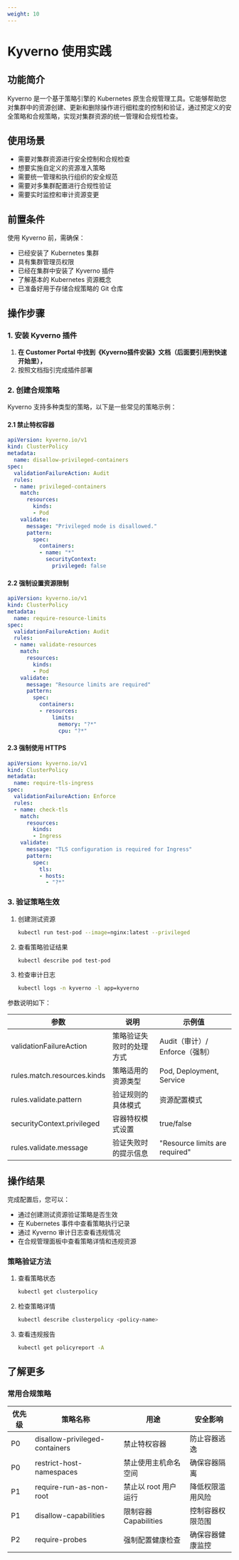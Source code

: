 ```yaml
---
weight: 10
---
```


# Kyverno 使用实践

## 功能简介

Kyverno 是一个基于策略引擎的 Kubernetes 原生合规管理工具。它能够帮助您对集群中的资源创建、更新和删除操作进行细粒度的控制和验证，通过预定义的安全策略和合规策略，实现对集群资源的统一管理和合规性检查。

## 使用场景

- 需要对集群资源进行安全控制和合规检查
- 想要实施自定义的资源准入策略
- 需要统一管理和执行组织的安全规范
- 需要对多集群配置进行合规性验证
- 需要实时监控和审计资源变更

## 前置条件

使用 Kyverno 前，需确保：

- 已经安装了 Kubernetes 集群
- 具有集群管理员权限
- 已经在集群中安装了 Kyverno 插件
- 了解基本的 Kubernetes 资源概念
- 已准备好用于存储合规策略的 Git 仓库

## 操作步骤

### 1. 安装 Kyverno 插件

1. **在 Customer Portal 中找到《Kyverno插件安装》文档（后面要引用到快速开始里），**
2. 按照文档指引完成插件部署


### 2. 创建合规策略

Kyverno 支持多种类型的策略，以下是一些常见的策略示例：

#### 2.1 禁止特权容器

```yaml
apiVersion: kyverno.io/v1
kind: ClusterPolicy
metadata:
  name: disallow-privileged-containers
spec:
  validationFailureAction: Audit
  rules:
  - name: privileged-containers
    match:
      resources:
        kinds:
        - Pod
    validate:
      message: "Privileged mode is disallowed."
      pattern:
        spec:
          containers:
          - name: "*"
            securityContext:
              privileged: false
```

#### 2.2 强制设置资源限制

```yaml
apiVersion: kyverno.io/v1
kind: ClusterPolicy
metadata:
  name: require-resource-limits
spec:
  validationFailureAction: Audit
  rules:
  - name: validate-resources
    match:
      resources:
        kinds:
        - Pod
    validate:
      message: "Resource limits are required"
      pattern:
        spec:
          containers:
          - resources:
              limits:
                memory: "?*"
                cpu: "?*"
```

#### 2.3 强制使用 HTTPS

```yaml
apiVersion: kyverno.io/v1
kind: ClusterPolicy
metadata:
  name: require-tls-ingress
spec:
  validationFailureAction: Enforce
  rules:
  - name: check-tls
    match:
      resources:
        kinds:
        - Ingress
    validate:
      message: "TLS configuration is required for Ingress"
      pattern:
        spec:
          tls:
          - hosts:
            - "?*"
```

### 3. 验证策略生效

1. 创建测试资源
   ```bash
   kubectl run test-pod --image=nginx:latest --privileged
   ```

2. 查看策略验证结果
   ```bash
   kubectl describe pod test-pod
   ```

3. 检查审计日志
   ```bash
   kubectl logs -n kyverno -l app=kyverno
   ```

参数说明如下：

| **参数** | **说明** | **示例值** |
| -------- | -------- | ---------- |
| validationFailureAction | 策略验证失败时的处理方式 | Audit（审计）/ Enforce（强制） |
| rules.match.resources.kinds | 策略适用的资源类型 | Pod, Deployment, Service |
| rules.validate.pattern | 验证规则的具体模式 | 资源配置模式 |
| securityContext.privileged | 容器特权模式设置 | true/false |
| rules.validate.message | 验证失败时的提示信息 | "Resource limits are required" |

## 操作结果

完成配置后，您可以：
- 通过创建测试资源验证策略是否生效
- 在 Kubernetes 事件中查看策略执行记录
- 通过 Kyverno 审计日志查看违规情况
- 在合规管理面板中查看策略详情和违规资源

### 策略验证方法

1. 查看策略状态
   ```bash
   kubectl get clusterpolicy
   ```

2. 检查策略详情
   ```bash
   kubectl describe clusterpolicy <policy-name>
   ```

3. 查看违规报告
   ```bash
   kubectl get policyreport -A
   ```

## 了解更多

### 常用合规策略

| 优先级 | 策略名称 | 用途 | 安全影响 |
|-------|---------|------|----------|
| P0 | disallow-privileged-containers | 禁止特权容器 | 防止容器逃逸 |
| P0 | restrict-host-namespaces | 禁止使用主机命名空间 | 确保容器隔离 |
| P1 | require-run-as-non-root | 禁止以 root 用户运行 | 降低权限滥用风险 |
| P1 | disallow-capabilities | 限制容器 Capabilities | 控制容器权限范围 |
| P2 | require-probes | 强制配置健康检查 | 确保容器健康监控 |
